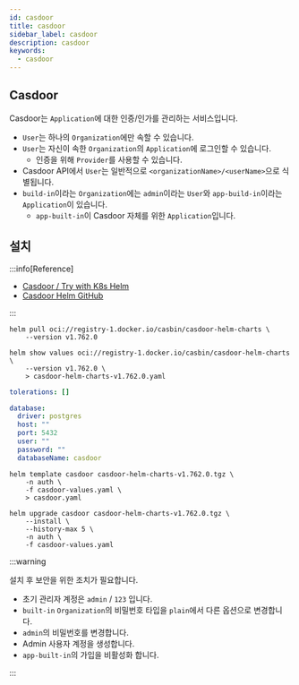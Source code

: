 ```yaml
---
id: casdoor
title: casdoor
sidebar_label: casdoor
description: casdoor
keywords:
  - casdoor
---
```


## Casdoor

Casdoor는 `Application`에 대한 인증/인가를 관리하는 서비스입니다.

- `User`는 하나의 `Organization`에만 속할 수 있습니다.
- `User`는 자신이 속한 `Organization`의 `Application`에 로그인할 수 있습니다.
  - 인증을 위해 `Provider`를 사용할 수 있습니다.
- Casdoor API에서 `User`는 일반적으로 `<organizationName>/<userName>`으로 식별됩니다.
- `build-in`이라는 `Organization`에는 `admin`이라는 `User`와 `app-build-in`이라는 `Application`이 있습니다.
  - `app-built-in`이 Casdoor 자체를 위한 `Application`입니다.

## 설치

:::info[Reference]

- [Casdoor / Try with K8s Helm](https://casdoor.org/docs/basic/try-with-helm/)
- [Casdoor Helm GitHub](https://github.com/casdoor/casdoor-helm)

:::

```shell
helm pull oci://registry-1.docker.io/casbin/casdoor-helm-charts \
    --version v1.762.0
```

```shell
helm show values oci://registry-1.docker.io/casbin/casdoor-helm-charts \
    --version v1.762.0 \
    > casdoor-helm-charts-v1.762.0.yaml
```

```yaml title="casdoor-values.yaml"
tolerations: []

database:
  driver: postgres
  host: ""
  port: 5432
  user: ""
  password: ""
  databaseName: casdoor
```

```shell
helm template casdoor casdoor-helm-charts-v1.762.0.tgz \
    -n auth \
    -f casdoor-values.yaml \
    > casdoor.yaml
```

```shell
helm upgrade casdoor casdoor-helm-charts-v1.762.0.tgz \
    --install \
    --history-max 5 \
    -n auth \
    -f casdoor-values.yaml
```

:::warning

설치 후 보안을 위한 조치가 필요합니다.

- 초기 관리자 계정은 `admin` / `123` 입니다.
- `built-in` `Organization`의 비밀번호 타입을 `plain`에서 다른 옵션으로 변경합니다.
- `admin`의 비밀번호를 변경합니다.
- Admin 사용자 계정을 생성합니다.
- `app-built-in`의 가입을 비활성화 합니다.

:::
